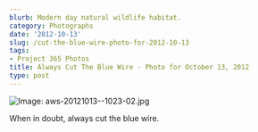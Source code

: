 ```yaml
---
blurb: Modern day natural wildlife habitat.
category: Photographs
date: '2012-10-13'
slug: /cut-the-blue-wire-photo-for-2012-10-13
tags:
- Project 365 Photos
title: Always Cut The Blue Wire - Photo for October 13, 2012
type: post
---
```



![Image: aws-20121013--1023-02.jpg](/aws-20121013--1023-02.jpg)

When in doubt, always cut the blue wire.